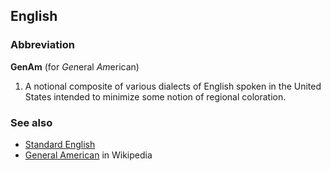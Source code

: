 ==English==

===Abbreviation===
'''GenAm''' (for ''Gen''eral ''Am''erican)

# A notional composite of various dialects of English spoken in the United States intended to minimize some notion of regional coloration.

===See also===
*[[Standard English]]
*[[w:General American|General American]] in Wikipedia